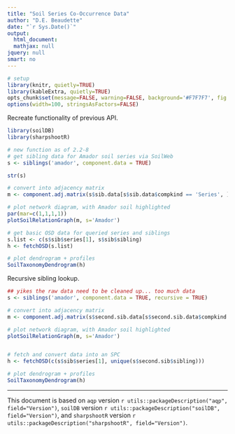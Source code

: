 ```yaml
---
title: "Soil Series Co-Occurrence Data"
author: "D.E. Beaudette"
date: "`r Sys.Date()`"
output:
  html_document:
  mathjax: null
jquery: null
smart: no
---
```

  
  
```r
# setup
library(knitr, quietly=TRUE)
library(kableExtra, quietly=TRUE)
opts_chunk$set(message=FALSE, warning=FALSE, background='#F7F7F7', fig.align='center', fig.retina=2, dev='png', tidy=FALSE, verbose=FALSE)
options(width=100, stringsAsFactors=FALSE)
```

Recreate functionality of previous API.
```r
library(soilDB)
library(sharpshootR)

# new function as of 2.2-8
# get sibling data for Amador soil series via SoilWeb
s <- siblings('amador', component.data = TRUE)

str(s)

# convert into adjacency matrix
m <- component.adj.matrix(s$sib.data[s$sib.data$compkind == 'Series', ], mu = 'mukey', co = 'compname', wt = 'comppct_r')

# plot network diagram, with Amador soil highlighted
par(mar=c(1,1,1,1))
plotSoilRelationGraph(m, s='Amador')

# get basic OSD data for queried series and siblings
s.list <- c(s$sib$series[1], s$sib$sibling)
h <- fetchOSD(s.list)

# plot dendrogram + profiles
SoilTaxonomyDendrogram(h)
```


Recursive sibling lookup.
```r
## yikes the raw data need to be cleaned up... too much data
s <- siblings('amador', component.data = TRUE, recursive = TRUE)

# convert into adjacency matrix
m <- component.adj.matrix(s$second.sib.data[s$second.sib.data$compkind == 'Series', ], mu = 'mukey', co = 'compname', wt = 'comppct_r')

# plot network diagram, with Amador soil highlighted
plotSoilRelationGraph(m, s='Amador')


# fetch and convert data into an SPC
h <- fetchOSD(c(s$sib$series[1], unique(s$second.sib$sibling)))

# plot dendrogram + profiles
SoilTaxonomyDendrogram(h)
```

----------------------------
This document is based on `aqp` version `r utils::packageDescription("aqp", field="Version")`, `soilDB` version `r utils::packageDescription("soilDB", field="Version")`, and `sharpshootR` version `r utils::packageDescription("sharpshootR", field="Version")`.

